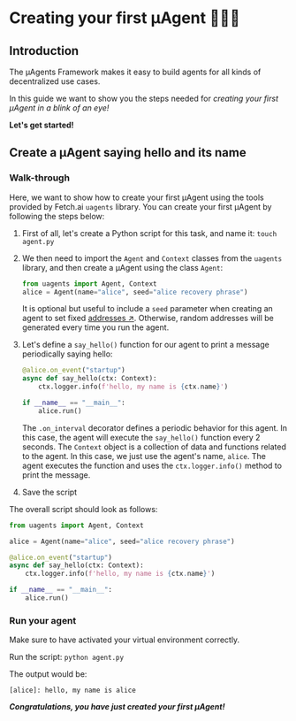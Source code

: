 # Creating your first μAgent 🤖🧑‍💻

## Introduction

The μAgents Framework makes it easy to build agents for all kinds of decentralized use cases.

In this guide we want to show you the steps needed for _creating your first μAgent in a blink of an eye!_

**Let's get started!**

## Create a μAgent saying hello and its name

### Walk-through

Here, we want to show how to create your first μAgent using the tools provided by Fetch.ai `uagents` library. You can create your first μAgent by following the steps below:

1. First of all, let's create a Python script for this task, and name it: `touch agent.py`

2. We then need to import the `Agent` and `Context` classes from the `uagents` library, and then create a μAgent using the class `Agent`:

   ```py copy
   from uagents import Agent, Context
   alice = Agent(name="alice", seed="alice recovery phrase")
   ```

   It is optional but useful to include a `seed` parameter when creating an agent to set fixed [addresses ↗️](/guides/agents/getting-uagent-address.md)️. Otherwise, random addresses will be generated every time you run the agent.

3. Let's define a `say_hello()` function for our agent to print a message periodically saying hello:

   ```py copy
   @alice.on_event("startup")
   async def say_hello(ctx: Context):
       ctx.logger.info(f'hello, my name is {ctx.name}')

   if __name__ == "__main__":
       alice.run()
   ```

   The `.on_interval` decorator defines a periodic behavior for this agent. In this case, the agent will execute the `say_hello()` function every 2 seconds. The `Context` object is a collection of data and functions related to the agent. In this case, we just use the agent's name, `alice`. The agent executes the function and uses the `ctx.logger.info()` method to print the message.

4. Save the script

The overall script should look as follows:

```py copy filename="agent.py"
from uagents import Agent, Context

alice = Agent(name="alice", seed="alice recovery phrase")

@alice.on_event("startup")
async def say_hello(ctx: Context):
    ctx.logger.info(f'hello, my name is {ctx.name}')

if __name__ == "__main__":
    alice.run()
```

### Run your agent

Make sure to have activated your virtual environment correctly.

Run the script: `python agent.py`

The output would be:

```
[alice]: hello, my name is alice
```

_**Congratulations, you have just created your first μAgent!**_
